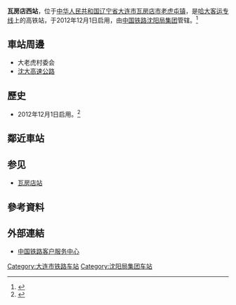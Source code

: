 {{expand|time=2014-04-02T03:20:16+00:00}}
{{Infobox China railway station
| 车站名称 = 瓦房店西站
| 图片 = 
| 图片介绍 = 
| 其他名称 = 
| 英文名称 = Wafangdianxi Railway Station
| 车站代码 = 53514
| 电报码 = WXT
| 拼音码 = WFX
| 车站位置 = [[辽宁省|辽宁省]][[大连市|大连市]][[瓦房店市|瓦房店市]][[老虎屯镇|老虎屯镇]]大老虎村
| 归属 = [[中国铁路沈阳局集团|中国铁路沈阳局集团]]
| 线路 = [[哈大客运专线|哈大客运专线]]
| 车站等级 = 
| 月台数目 = 2
| 站台面 = 
| 股道数目 = 
| 坐标 = {{coord|39|39|20.62|N|121|50|0.59|E|source:wikidata}}
| 网站 = 
| tracks = 4
}}
'''瓦房店西站'''，位于[[中华人民共和国|中华人民共和国]][[辽宁省|辽宁省]][[大连市|大连市]][[瓦房店市|瓦房店市]][[老虎屯镇|老虎屯镇]]，是[[哈大客运专线|哈大客运专线]]上的高铁站，于2012年12月1日启用，由[[中国铁路沈阳局集团|中国铁路沈阳局集团]]管辖。<ref>{{Cite web |url=http://search.huochepiao.com/huochezhan/jieshao/3765.htm |title=瓦房店西高铁站介绍 |access-date=2016-12-29 |archive-date=2016-12-30 |archive-url=https://web.archive.org/web/20161230085605/http://search.huochepiao.com/huochezhan/jieshao/3765.htm |dead-url=no }}</ref>
==車站周邊==
* 大老虎村委会
* [[沈大高速公路|沈大高速公路]]
== 歷史 ==
* 2012年12月1日启用。<ref>{{Cite web|title=哈大高铁将于12月1日开通运营|url=http://news.sina.com.cn/c/2012-11-25/000025656156.shtml|access-date=2021-08-21|work=news.sina.com.cn|archive-date=2016-12-29|archive-url=https://web.archive.org/web/20161229172256/http://news.sina.com.cn/c/2012-11-25/000025656156.shtml|dead-url=no}}</ref>
==鄰近車站==
{{start rail box|[[中華人民共和國鐵路運輸|中国铁路]]}}
{{s-inop|[[金普站|金普站]]|[[大连北站|大连北]]方向}}
{{s-line|[[哈大高速铁路|哈大高速铁路]]<br />← 37km 瓦房店西站 71km →}}
{{s-inop|[[鲅鱼圈站|鲅鱼圈站]]|[[哈尔滨西站|哈尔滨西]]方向}}
{{end box}}

== 参见 ==
* [[瓦房店站|瓦房店站]]
==參考資料==
{{reflist}}
==外部連結==
* [http://www.12306.cn/mormhweb/ 中国铁路客户服务中心] {{Wayback|url=http://www.12306.cn/mormhweb/ |date=20180205163941 }}

{{哈大客运专线}}
[[Category:大连市铁路车站|Category:大连市铁路车站]]
[[Category:沈阳局集团车站|Category:沈阳局集团车站]]